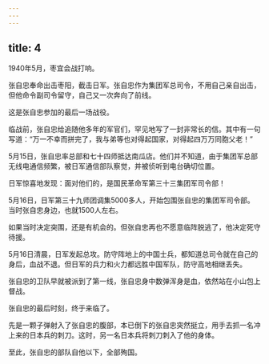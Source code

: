 ```yaml
---
---
---
```

title: 4
---



1940年5月，枣宜会战打响。

张自忠奉命出击枣阳，截击日军。张自忠作为集团军总司令，不用自己亲自出击，但他命令副司令留守，自己又一次奔向了前线。

这是张自忠参加的最后一场战役。

临战前，张自忠给追随他多年的军官们，罕见地写了一封非常长的信。其中有一句写道：“万一不幸而拼完了，我与弟等也对得起国家，对得起四万万同胞父老！”

5月15日，张自忠率总部和七十四师抵达南瓜店。他们并不知道，由于集团军总部无线电通信频繁，被日军通信部队察觉，并被侦听到电台确切位置。

日军惊喜地发现：面对他们的，是国民革命军第三十三集团军司令部！

5月16日，日军第三十九师团调集5000多人，开始包围张自忠的集团军司令部。当时张自忠身边，也就1500人左右。

如果当时决定突围，还是有机会的。但张自忠再也不愿意临阵脱逃了，他决定死守待援。

5月16日清晨，日军发起总攻。防守阵地上的中国士兵，都知道总司令就在自己的身后，血战不退。但日军的兵力和火力都远胜中国军队，防守高地相继丢失。

张自忠的卫队早就被派到了第一线，张自忠身中数弹浑身是血，依然站在小山包上督战。

张自忠的最后时刻，终于来临了。

先是一颗子弹射入了张自忠的腹部，本已倒下的张自忠突然挺立，用手去抓一名冲上来的日本兵的刺刀。这时，另一名日本兵将刺刀刺入了他的身体。

至此，张自忠的部队自他以下，全部殉国。
